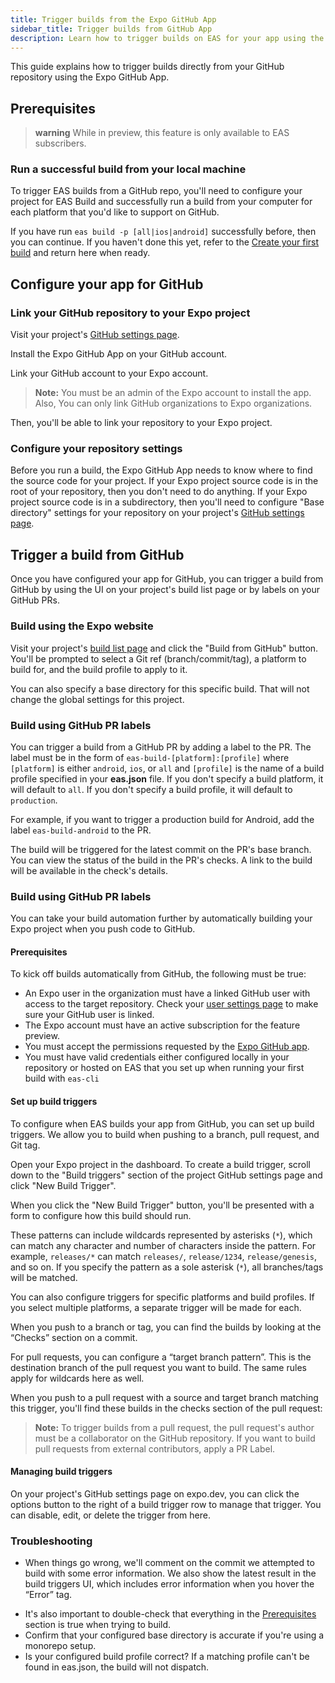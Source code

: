 ```yaml
---
title: Trigger builds from the Expo GitHub App
sidebar_title: Trigger builds from GitHub App
description: Learn how to trigger builds on EAS for your app using the Expo GitHub App.
---
```



This guide explains how to trigger builds directly from your GitHub repository using the Expo GitHub App.

## Prerequisites

> **warning** While in preview, this feature is only available to EAS subscribers.

### Run a successful build from your local machine

To trigger EAS builds from a GitHub repo, you'll need to configure your project for EAS Build and successfully run a build from your computer for each platform that you'd like to support on GitHub.

If you have run `eas build -p [all|ios|android]` successfully before, then you can continue. If you haven't done this yet, refer to the [Create your first build](setup.mdx) and return here when ready.

## Configure your app for GitHub

### Link your GitHub repository to your Expo project

Visit your project's [GitHub settings
page](https://expo.dev/accounts/[account]/projects/[projectName]/github).

<ImageSpotlight
  alt="The project GitHub settings page"
  src="/static/images/eas-build/build-from-github/project-github-page.png"
/>

Install the Expo GitHub App on your GitHub account.

<ImageSpotlight
  alt="The GitHub app installation UI"
  src="/static/images/eas-build/build-from-github/install-github-app.png"
/>

Link your GitHub account to your Expo account.

> **Note:** You must be an admin of the Expo account to install the app. Also, You can only link GitHub
> organizations to Expo organizations.

<ImageSpotlight
  alt="The GitHub account linking UI"
  src="/static/images/eas-build/build-from-github/link-github-account.png"
/>

Then, you'll be able to link your repository to your Expo project.

<ImageSpotlight
  alt="The repository selector on the Expo project GitHub settings page"
  src="/static/images/eas-build/build-from-github/connect-a-repository.png"
/>

### Configure your repository settings

Before you run a build, the Expo GitHub App needs to know where to find the source code for your project. If your Expo
project source code is in the root of your repository, then you don't need to do anything. If your
Expo project source code is in a subdirectory, then you'll need to configure "Base directory"
settings for your repository on your project's [GitHub settings
page](https://expo.dev/accounts/[account]/projects/[projectName]/github).

<ImageSpotlight
  alt="The base directory input on the Expo project GitHub settings page"
  src="/static/images/eas-build/build-from-github/specify-base-directory.png"
/>

## Trigger a build from GitHub

Once you have configured your app for GitHub, you can trigger a build from GitHub by using the UI on your project's build list page or by labels on your GitHub PRs.

### Build using the Expo website

Visit your project's [build list
page](https://expo.dev/accounts/[account]/projects/[projectName]/builds) and click the "Build from
GitHub" button. You'll be prompted to select a Git ref (branch/commit/tag), a platform to build
for, and the build profile to apply to it.

You can also specify a base directory for this specific build. That will not change the global
settings for this project.

<ImageSpotlight
  alt="The build from GitHub UI on the Expo project builds list page"
  src="/static/images/eas-build/build-from-github/github-build-ui.png"
/>

### Build using GitHub PR labels

You can trigger a build from a GitHub PR by adding a label to the PR. The label must be in the form
of `eas-build-[platform]:[profile]` where `[platform]` is either `android`, `ios`, or `all` and
`[profile]` is the name of a build profile specified in your **eas.json** file. If you don't specify
a build platform, it will default to `all`. If you don't specify
a build profile, it will default to `production`.

For example, if
you want to trigger a production build for Android, add the label `eas-build-android` to the PR.

<ImageSpotlight
  alt="A PR with the eas-build label and live status checks"
  src="/static/images/eas-build/build-from-github/eas-build-label.png"
/>

The build will be triggered for the latest commit on the PR's base branch. You can view the status
of the build in the PR's checks. A link to the build will be available in the check's details.

<ImageSpotlight
  alt="EAS Build check details on a GitHub PR"
  src="/static/images/eas-build/build-from-github/gh-check-details.png"
/>


### Build using GitHub PR labels

You can take your build automation further by automatically building your Expo project when you push code to GitHub.

#### Prerequisites

To kick off builds automatically from GitHub, the following must be true: 

- An Expo user in the organization must have a linked GitHub user with access to the target repository. Check your [user settings page](https://expo.dev/settings#connections) to make sure your GitHub user is linked.
- The Expo account must have an active subscription for the feature preview.
- You must accept the permissions requested by the [Expo GitHub app](https://github.com/settings/installations).
- You must have valid credentials either configured locally in your repository or hosted on EAS that
  you set up when running your first build with `eas-cli`

#### Set up build triggers

To configure when EAS builds your app from GitHub, you can set up build triggers. We allow you to build when pushing to a branch, pull request, and Git tag.  


Open your Expo project in the dashboard. To create a build trigger, scroll down to the "Build
triggers" section of the project GitHub settings page and click "New Build Trigger".

<ImageSpotlight
  alt="The build triggers section on the Expo project GitHub settings page"
  src="/static/images/eas-build/build-from-github/empty-build-triggers-table.png"
/>

When you click the "New Build Trigger" button, you'll be presented with a form to configure how this build should run.

These patterns can include wildcards represented by asterisks (`*`), which can match any character
and number of characters inside the pattern. For example, `releases/*` can match `releases/`,
`release/1234`, `release/genesis`, and so on. If you specify the pattern as a sole asterisk (`*`),
all branches/tags will be matched.

<ImageSpotlight
  alt="The default state of the new build trigger form"
  src="/static/images/eas-build/build-from-github/empty-build-trigger-form.png"
/>

You can also configure triggers for specific platforms and build profiles. If you select multiple
platforms, a separate trigger will be made for each.

<ImageSpotlight
  alt="A filled-out version of the new build trigger form"
  src="/static/images/eas-build/build-from-github/filled-build-trigger-form.png"
/>

<ImageSpotlight
  alt="The build triggers section on the Expo project GitHub settings page filled with build triggers"
  src="/static/images/eas-build/build-from-github/filled-build-triggers-table.png"
/>

When you push to a branch or tag, you can find the builds by looking at the “Checks” section on a
commit.

<ImageSpotlight
  alt="The GitHub checks section on a branch commit"
  src="/static/images/eas-build/build-from-github/builds-executed-automatically-on-branch.png"
/>

<ImageSpotlight
  alt="The GitHub checks section on a tag commit"
  src="/static/images/eas-build/build-from-github/tag-triggered-build.png"
/>

For pull requests, you can configure a “target branch pattern”. This is the destination branch of
the pull request you want to build. The same rules apply for wildcards here as well.

<ImageSpotlight
  alt="The build trigger form for pull request"
  src="/static/images/eas-build/build-from-github/pull-request-trigger-form.png"
/>

When you push to a pull request with a source and target branch matching this trigger, you'll find
these builds in the checks section of the pull request:

<ImageSpotlight
  alt="The GitHub checks section on a pull request"
  src="/static/images/eas-build/build-from-github/pull-request-triggered-build.png"
/>

> **Note:** To trigger builds from a pull request, the pull request's author must be a collaborator
> on the GitHub repository. If you want to build pull requests from external contributors, apply a
> PR Label.

#### Managing build triggers

On your project's GitHub settings page on expo.dev, you can click the options button to the right of
a build trigger row to manage that trigger. You can disable, edit, or delete the trigger from here.

<ImageSpotlight
  alt="Manage GitHub build trigger with the options button"
  src="/static/images/eas-build/build-from-github/managing-build-triggers.png"
/>

### Troubleshooting

- When things go wrong, we'll comment on the commit we attempted to build with some error information. We also show the latest result in the build triggers UI, which includes error information when you hover the “Error” tag.

<ImageSpotlight
  alt="Status UI on the build trigger UI"
  src="/static/images/eas-build/build-from-github/trigger-troubleshooting-status.png"
/>

- It's also important to double-check that everything in the [Prerequisites](https://www.notion.so/Prerequisites-f9d476ee187b419ba505217ccb39a809?pvs=21) section is true when trying to build.
- Confirm that your configured base directory is accurate if you're using a monorepo setup.
- Is your configured build profile correct? If a matching profile can't be found in eas.json, the build will not dispatch.